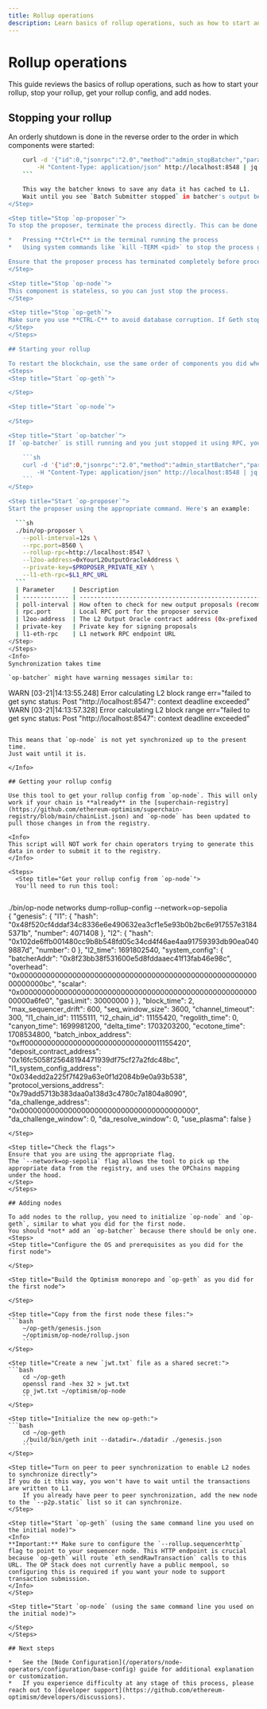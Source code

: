 ```yaml
---
title: Rollup operations
description: Learn basics of rollup operations, such as how to start and stop your rollup, get your rollup config, and how to add nodes.
---
```


# Rollup operations

This guide reviews the basics of rollup operations, such as how to start your rollup, stop your rollup, get your rollup config, and add nodes.

## Stopping your rollup

An orderly shutdown is done in the reverse order to the order in which components were started:
<Steps>
  <Step title="To stop the batcher, use this command:">
  ```sh
      curl -d '{"id":0,"jsonrpc":"2.0","method":"admin_stopBatcher","params":[]}' \
          -H "Content-Type: application/json" http://localhost:8548 | jq
      ```
  
      This way the batcher knows to save any data it has cached to L1.
      Wait until you see `Batch Submitter stopped` in batcher's output before you stop the process.
  </Step>

  <Step title="Stop `op-proposer`">
  To stop the proposer, terminate the process directly. This can be done by:
  
  *   Pressing **Ctrl+C** in the terminal running the process
  *   Using system commands like `kill -TERM <pid>` to stop the process gracefully
  
  Ensure that the proposer process has terminated completely before proceeding to stop other components.
  </Step>

  <Step title="Stop `op-node`">
  This component is stateless, so you can just stop the process.
  </Step>

  <Step title="Stop `op-geth`">
  Make sure you use **CTRL-C** to avoid database corruption. If Geth stops unexpectedly the database can be corrupted. This is known as an "[unclean shutdown](https://geth.ethereum.org/docs/fundamentals/databases#unclean-shutdowns)" and it can lead to a variety of problems for the node when it is restarted.
  </Step>
</Steps>

## Starting your rollup

To restart the blockchain, use the same order of components you did when you initialized it.
<Steps>
  <Step title="Start `op-geth`">
  
  </Step>

  <Step title="Start `op-node`">
  
  </Step>

  <Step title="Start `op-batcher`">
  If `op-batcher` is still running and you just stopped it using RPC, you can start it with this command:
  
      ```sh
      curl -d '{"id":0,"jsonrpc":"2.0","method":"admin_startBatcher","params":[]}' \
          -H "Content-Type: application/json" http://localhost:8548 | jq   
      ```
  </Step>

  <Step title="Start `op-proposer`">
  Start the proposer using the appropriate command. Here's an example:
  
    ```sh
    ./bin/op-proposer \
      --poll-interval=12s \
      --rpc.port=8560 \
      --rollup-rpc=http://localhost:8547 \
      --l2oo-address=0xYourL2OutputOracleAddress \
      --private-key=$PROPOSER_PRIVATE_KEY \
      --l1-eth-rpc=$L1_RPC_URL
    ```
    | Parameter     | Description                                                    |
    | ------------- | -------------------------------------------------------------- |
    | poll-interval | How often to check for new output proposals (recommended: 12s) |
    | rpc.port      | Local RPC port for the proposer service                        |
    | l2oo-address  | The L2 Output Oracle contract address (0x-prefixed hex)        |
    | private-key   | Private key for signing proposals                              |
    | l1-eth-rpc    | L1 network RPC endpoint URL                                    |
  </Step>
</Steps>
<Info>
Synchronization takes time

`op-batcher` might have warning messages similar to:

```
WARN [03-21|14:13:55.248] Error calculating L2 block range         err="failed to get sync status: Post \"http://localhost:8547\": context deadline exceeded"
WARN [03-21|14:13:57.328] Error calculating L2 block range         err="failed to get sync status: Post \"http://localhost:8547\": context deadline exceeded"
```

This means that `op-node` is not yet synchronized up to the present time.
Just wait until it is.

</Info>

## Getting your rollup config

Use this tool to get your rollup config from `op-node`. This will only work if your chain is **already** in the [superchain-registry](https://github.com/ethereum-optimism/superchain-registry/blob/main/chainList.json) and `op-node` has been updated to pull those changes in from the registry.

<Info>
This script will NOT work for chain operators trying to generate this data in order to submit it to the registry.
</Info>

<Steps>
  <Step title="Get your rollup config from `op-node`">
  You'll need to run this tool:
  
  ```
  ./bin/op-node networks dump-rollup-config --network=op-sepolia   
  {
    "genesis": {
      "l1": {
        "hash": "0x48f520cf4ddaf34c8336e6e490632ea3cf1e5e93b0b2bc6e917557e31845371b",
        "number": 4071408
      },
      "l2": {
        "hash": "0x102de6ffb001480cc9b8b548fd05c34cd4f46ae4aa91759393db90ea0409887d",
        "number": 0
      },
      "l2_time": 1691802540,
      "system_config": {
        "batcherAddr": "0x8f23bb38f531600e5d8fddaaec41f13fab46e98c",
        "overhead": "0x00000000000000000000000000000000000000000000000000000000000000bc",
        "scalar": "0x00000000000000000000000000000000000000000000000000000000000a6fe0",
        "gasLimit": 30000000
      }
    },
    "block_time": 2,
    "max_sequencer_drift": 600,
    "seq_window_size": 3600,
    "channel_timeout": 300,
    "l1_chain_id": 11155111,
    "l2_chain_id": 11155420,
    "regolith_time": 0,
    "canyon_time": 1699981200,
    "delta_time": 1703203200,
    "ecotone_time": 1708534800,
    "batch_inbox_address": "0xff00000000000000000000000000000011155420",
    "deposit_contract_address": "0x16fc5058f25648194471939df75cf27a2fdc48bc",
    "l1_system_config_address": "0x034edd2a225f7f429a63e0f1d2084b9e0a93b538",
    "protocol_versions_address": "0x79add5713b383daa0a138d3c4780c7a1804a8090",
    "da_challenge_address": "0x0000000000000000000000000000000000000000",
    "da_challenge_window": 0,
    "da_resolve_window": 0,
    "use_plasma": false
  }
  ```
  </Step>

  <Step title="Check the flags">
  Ensure that you are using the appropriate flag. 
  The `--network=op-sepolia` flag allows the tool to pick up the appropriate data from the registry, and uses the OPChains mapping under the hood.
  </Step>
</Steps>

## Adding nodes

To add nodes to the rollup, you need to initialize `op-node` and `op-geth`, similar to what you did for the first node.
You should *not* add an `op-batcher` because there should be only one.
<Steps>
  <Step title="Configure the OS and prerequisites as you did for the first node">
  
  </Step>

  <Step title="Build the Optimism monorepo and `op-geth` as you did for the first node">
  
  </Step>

  <Step title="Copy from the first node these files:">
  ```bash
      ~/op-geth/genesis.json
      ~/optimism/op-node/rollup.json
      ```
  </Step>

  <Step title="Create a new `jwt.txt` file as a shared secret:">
  ```bash
      cd ~/op-geth
      openssl rand -hex 32 > jwt.txt
      cp jwt.txt ~/optimism/op-node
      ```
  </Step>

  <Step title="Initialize the new op-geth:">
  ```bash
      cd ~/op-geth
      ./build/bin/geth init --datadir=./datadir ./genesis.json
      ```
  </Step>

  <Step title="Turn on peer to peer synchronization to enable L2 nodes to synchronize directly">
  If you do it this way, you won't have to wait until the transactions are written to L1.
      If you already have peer to peer synchronization, add the new node to the `--p2p.static` list so it can synchronize.
  </Step>

  <Step title="Start `op-geth` (using the same command line you used on the initial node)">
  <Info>
  **Important:** Make sure to configure the `--rollup.sequencerhttp` flag to point to your sequencer node. This HTTP endpoint is crucial because `op-geth` will route `eth_sendRawTransaction` calls to this URL. The OP Stack does not currently have a public mempool, so configuring this is required if you want your node to support transaction submission.
  </Info>
  </Step>

  <Step title="Start `op-node` (using the same command line you used on the initial node)">
  
  </Step>
</Steps>

## Next steps

*   See the [Node Configuration](/operators/node-operators/configuration/base-config) guide for additional explanation or customization.
*   If you experience difficulty at any stage of this process, please reach out to [developer support](https://github.com/ethereum-optimism/developers/discussions).
